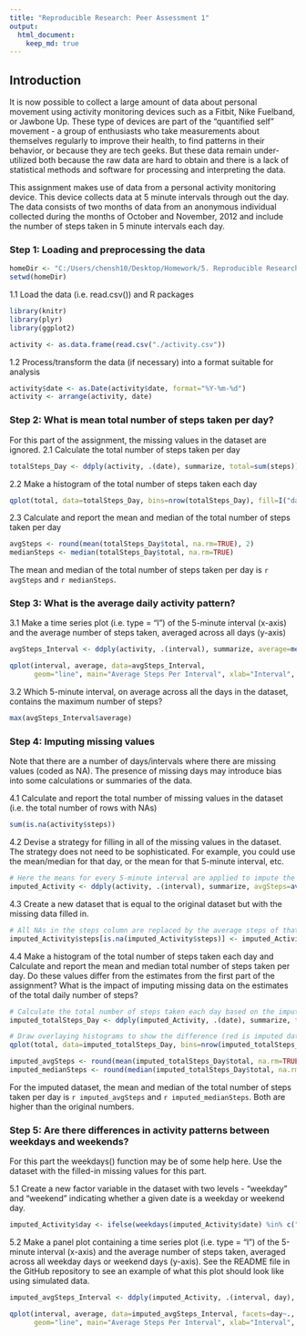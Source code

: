 ```yaml
---
title: "Reproducible Research: Peer Assessment 1"
output: 
  html_document:
    keep_md: true
---
```


## Introduction

It is now possible to collect a large amount of data about personal movement using activity monitoring devices such as a Fitbit, Nike Fuelband, or Jawbone Up. These type of devices are part of the "quantified self" movement - a group of enthusiasts who take measurements about themselves regularly to improve their health, to find patterns in their behavior, or because they are tech geeks. But these data remain under-utilized both because the raw data are hard to obtain and there is a lack of statistical methods and software for processing and interpreting the data.

This assignment makes use of data from a personal activity monitoring device. This device collects data at 5 minute intervals through out the day. The data consists of two months of data from an anonymous individual collected during the months of October and November, 2012 and include the number of steps taken in 5 minute intervals each day.  
  
### Step 1: Loading and preprocessing the data  
  
```r
homeDir <- "C:/Users/chensh10/Desktop/Homework/5. Reproducible Research/RepData_PeerAssessment1"
setwd(homeDir)
```
  
1.1 Load the data (i.e. read.csv()) and R packages
```r
library(knitr)
library(plyr)
library(ggplot2)

activity <- as.data.frame(read.csv("./activity.csv"))
```
  
1.2 Process/transform the data (if necessary) into a format suitable for analysis
```r
activity$date <- as.Date(activity$date, format="%Y-%m-%d")
activity <- arrange(activity, date)
```
  
  
  
### Step 2: What is mean total number of steps taken per day?
  
For this part of the assignment, the missing values in the dataset are ignored.
2.1 Calculate the total number of steps taken per day
```r
totalSteps_Day <- ddply(activity, .(date), summarize, total=sum(steps))
```

2.2 Make a histogram of the total number of steps taken each day
```r
qplot(total, data=totalSteps_Day, bins=nrow(totalSteps_Day), fill=I("dark blue"), main="Daily Total Steps", xlab="Date", ylab="Number of Steps")
```

2.3 Calculate and report the mean and median of the total number of steps taken per day
```r
avgSteps <- round(mean(totalSteps_Day$total, na.rm=TRUE), 2)
medianSteps <- median(totalSteps_Day$total, na.rm=TRUE)
```
The mean and median of the total number of steps taken per day is `r avgSteps` and `r medianSteps`.  
  
  
### Step 3: What is the average daily activity pattern?
  
3.1 Make a time series plot (i.e. type = "l") of the 5-minute interval (x-axis) and the average number of steps taken, averaged across all days (y-axis)
```r
avgSteps_Interval <- ddply(activity, .(interval), summarize, average=mean(steps, na.rm=TRUE))

qplot(interval, average, data=avgSteps_Interval,
      geom="line", main="Average Steps Per Interval", xlab="Interval", ylab="Number of Steps")
```
    
3.2 Which 5-minute interval, on average across all the days in the dataset, contains the maximum number of steps?
```r
max(avgSteps_Interval$average)
```
  
    

### Step 4: Imputing missing values
  
Note that there are a number of days/intervals where there are missing values (coded as NA). The presence of missing days may introduce bias into some calculations or summaries of the data.  

4.1 Calculate and report the total number of missing values in the dataset (i.e. the total number of rows with NAs)
```r
sum(is.na(activity$steps))
```
       
4.2 Devise a strategy for filling in all of the missing values in the dataset. The strategy does not need to be sophisticated. For example, you could use the mean/median for that day, or the mean for that 5-minute interval, etc.
```r
# Here the means for every 5-minute interval are applied to impute the missing values in the dataset.
imputed_Activity <- ddply(activity, .(interval), summarize, avgSteps=ave(steps, FUN=function(x) mean(x, na.rm=TRUE)), steps=steps, date=date)
```
    
4.3 Create a new dataset that is equal to the original dataset but with the missing data filled in.
```r
# All NAs in the steps column are replaced by the average steps of that 5-minute interval that they locate
imputed_Activity$steps[is.na(imputed_Activity$steps)] <- imputed_Activity$avgSteps[is.na(imputed_Activity$steps)]
```
    
4.4 Make a histogram of the total number of steps taken each day and Calculate and report the mean and median total number of steps taken per day. Do these values differ from the estimates from the first part of the assignment? What is the impact of imputing missing data on the estimates of the total daily number of steps?
```r
# Calculate the total number of steps taken each day based on the imputed dataset
imputed_totalSteps_Day <- ddply(imputed_Activity, .(date), summarize, total=sum(steps))

# Draw overlaying histograms to show the difference (red is imputed dataset, dark blue is original)
qplot(total, data=imputed_totalSteps_Day, bins=nrow(imputed_totalSteps_Day), fill=I("red"), main="Daily Total Steps", xlab="Date", ylab="Number of Steps") + geom_histogram(data=totalSteps_Day, bins=nrow(totalSteps_Day), fill=I("dark blue"), position="identity")

imputed_avgSteps <- round(mean(imputed_totalSteps_Day$total, na.rm=TRUE), 2)
imputed_medianSteps <- round(median(imputed_totalSteps_Day$total, na.rm=TRUE), 2)
```
For the imputed dataset, the mean and median of the total number of steps taken per day is `r imputed_avgSteps` and `r imputed_medianSteps`. Both are higher than the original numbers.  
  
  
  
### Step 5: Are there differences in activity patterns between weekdays and weekends?  
  
For this part the weekdays() function may be of some help here. Use the dataset with the filled-in missing values for this part.  
  
5.1 Create a new factor variable in the dataset with two levels - "weekday" and "weekend" indicating whether a given date is a weekday or weekend day.   
```r
imputed_Activity$day <- ifelse(weekdays(imputed_Activity$date) %in% c("Saturday", "Sunday"), "weekend", "weekday")
```
  
5.2 Make a panel plot containing a time series plot (i.e. type = "l") of the 5-minute interval (x-axis) and the average number of steps taken, averaged across all weekday days or weekend days (y-axis). See the README file in the GitHub repository to see an example of what this plot should look like using simulated data.  
```r
imputed_avgSteps_Interval <- ddply(imputed_Activity, .(interval, day), summarize, average=mean(steps, na.rm=TRUE))

qplot(interval, average, data=imputed_avgSteps_Interval, facets=day~.,
      geom="line", main="Average Steps Per Interval", xlab="Interval", ylab="Number of Steps")
```
